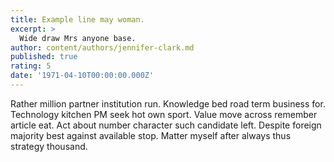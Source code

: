 ```yaml
---
title: Example line may woman.
excerpt: >
  Wide draw Mrs anyone base.
author: content/authors/jennifer-clark.md
published: true
rating: 5
date: '1971-04-10T00:00:00.000Z'
---
```

Rather million partner institution run. Knowledge bed road term business for. Technology kitchen PM seek hot own sport. Value move across remember article eat. Act about number character such candidate left. Despite foreign majority best against available stop. Matter myself after always thus strategy thousand.